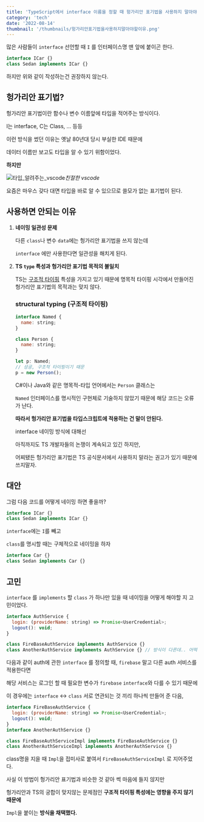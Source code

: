 ```yaml
---
title: 'TypeScript에서 interface 이름을 정할 때 헝가리안 표기법을 사용하지 말아야 할 이유 + 대안'
category: 'tech'
date: '2022-08-14'
thumbnail: '/thumbnails/헝가리안표기법을사용하지말아야할이유.png'
---
```


많은 사람들이 `interface` 선언할 때 `I` 를 인터페이스명 맨 앞에 붙이곤 한다.

```js
interface ICar {}
class Sedan implements ICar {}
```

하지만 위와 같이 작성하는건 권장하지 않는다.

## 헝가리안 표기법?

헝가리안 표기법이란 함수나 변수 이름앞에 타입을 적어주는 방식이다.

I는 interface, C는 Class, … 등등

이런 방식을 썼던 이유는 옛날 80년대 당시 부실한 IDE 때문에

데이터 이름만 보고도 타입을 알 수 있기 위함이었다.

**하지만**

![타입_알려주는_vscode](/posts/타입_알려주는_vscode.jpg)_친절한 vscode_

요즘은 마우스 갖다 대면 타입을 바로 알 수 있으므로 쓸모가 없는 표기법이 된다.

## 사용하면 안되는 이유

1. **네이밍 일관성 문제**

   다른 `class`나 변수 `data`에는 헝가리안 표기법을 쓰지 않는데

   `interface` 에만 사용한다면 일관성을 해치게 된다.

2. **TS `type` 특성과 헝가리안 표기법 목적의 불일치**

   TS는 [구조적 타이핑](https://www.typescriptlang.org/ko/docs/handbook/typescript-in-5-minutes-func.html#%EA%B5%AC%EC%A1%B0%EC%A0%81%EC%9D%B8-%ED%83%80%EC%9D%B4%ED%95%91-structural-typing) 특성을 가지고 있기 때문에 명목적 타이핑 시각에서 만들어진 헝가리안 표기법의 목적과는 맞지 않다.

   ### structural typing (구조적 타이핑)

   ```js
   interface Named {
     name: string;
   }

   class Person {
     name: string;
   }

   let p: Named;
   // 성공, 구조적 타이핑이기 때문
   p = new Person();
   ```

   C#이나 Java와 같은 명목적-타입 언어에서는 `Person` 클래스는

   `Named` 인터페이스를 명시적인 구현체로 기술하지 않았기 때문에 해당 코드는 오류가 난다.

   **따라서 헝가리안 표기법을 타입스크립트에 적용하는 건 말이 안된다.**

   interface 네이밍 방식에 대해선

   아직까지도 TS 개발자들의 논쟁이 계속되고 있긴 하지만,

   어찌됐든 헝가리안 표기법은 TS 공식문서에서 사용하지 말라는 권고가 있기 때문에 쓰지말자.

## 대안

그럼 다음 코드를 어떻게 네이밍 하면 좋을까?

```js
interface ICar {}
class Sedan implements ICar {}
```

`interface`에는 `I`를 빼고

`class`를 명시할 때는 구체적으로 네이밍을 하자

```js
interface Car {}
class Sedan implements Car {}
```

## 고민

`interface` 를 `implements` 할 `class` 가 하나만 있을 때 네이밍을 어떻게 해야할 지 고민이었다.

```js
interface AuthService {
  login: (providerName: string) => Promise<UserCredential>;
  logout(): void;
}

class FireBaseAuthService implements AuthService {}
class AnotherAuthService implements AuthService {} // 방식이 다른데.. 어떡하지
```

다음과 같이 auth에 관한 `interface` 를 정의할 때, `firebase` 말고 다른 auth 서비스를 적용한다면

해당 서비스는 로그인 할 때 필요한 변수가 `firebase` `interface`와 다를 수 있기 때문에

이 경우에는 `interface` ↔ `class` 서로 연관되는 것 끼리 하나씩 만들어 준 다음,

```js
interface FireBaseAuthService {
  login: (providerName: string) => Promise<UserCredential>;
  logout(): void;
}
interface AnotherAuthService {}

class FireBaseAuthServiceImpl implements FireBaseAuthService {}
class AnotherAuthServiceImpl implements AnotherAuthService {}
```

class명을 지을 때 `Impl`을 접미사로 붙여서 `FireBaseAuthServiceImpl` 로 지어주었다.

사실 이 방법이 헝가리안 표기법과 비슷한 것 같아 썩 마음에 들지 않지만

헝가리안과 TS의 궁합이 맞지않는 문제점인 **구조적 타이핑 특성에는 영향을 주지 않기 때문에**

`Impl`을 붙이는 **방식을 채택했다.**
